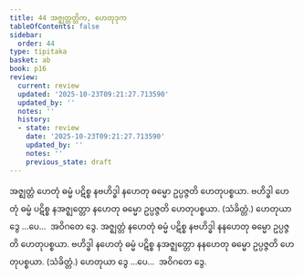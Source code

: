 ```yaml
---
title: 44 အဇ္ဈတ္တတ္တိက, ဟေတုဒုက
tableOfContents: false
sidebar:
  order: 44
type: tipitaka
basket: ab
book: p16
review:
  current: review
  updated: '2025-10-23T09:21:27.713590'
  updated_by: ''
  notes: ''
  history:
  - state: review
    date: '2025-10-23T09:21:27.713590'
    updated_by: ''
    notes: ''
    previous_state: draft
---
```



<ReviewStatus review={frontmatter.review} showDetails={true} />

<HypothesisAnnotation frontmatter={frontmatter} />

<DynamicBreadcrumb />

<Division number="86" book="p16" e="ch" v="40" p="271">

<Paragraph number="219" book="p16">
အဇ္ဈတ္တံ ဟေတုံ ဓမ္မံ ပဋိစ္စ နဗဟိဒ္ဓါ နဟေတု ဓမ္မော ဥပ္ပဇ္ဇတိ ဟေတုပစ္စယာ. ဗဟိဒ္ဓါ ဟေတုံ ဓမ္မံ ပဋိစ္စ နအဇ္ဈတ္တော နဟေတု ဓမ္မော ဥပ္ပဇ္ဇတိ ဟေတုပစ္စယာ. (သံခိတ္တံ.) ဟေတုယာ ဒွေ …ပေ…  အဝိဂတေ ဒွေ.
</Paragraph>

<Paragraph number="220" book="p16">
အဇ္ဈတ္တံ နဟေတုံ ဓမ္မံ ပဋိစ္စ နဗဟိဒ္ဓါ နနဟေတု ဓမ္မော ဥပ္ပဇ္ဇတိ ဟေတုပစ္စယာ. ဗဟိဒ္ဓါ နဟေတုံ ဓမ္မံ ပဋိစ္စ နအဇ္ဈတ္တော နနဟေတု ဓမ္မော ဥပ္ပဇ္ဇတိ ဟေတုပစ္စယာ. (သံခိတ္တံ.) ဟေတုယာ ဒွေ …ပေ…  အဝိဂတေ ဒွေ.
</Paragraph>
</Division>